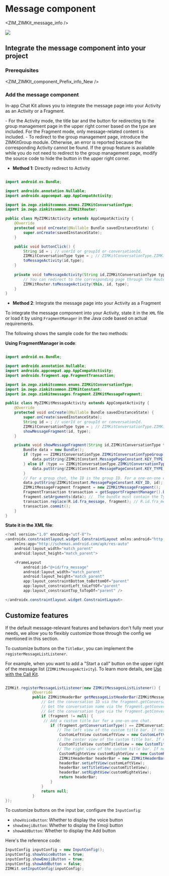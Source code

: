 # Message component


<ZIM_ZIMKit_message_info />

<div style={{width:"300px"}}>
    <Frame width="auto" height="auto" caption="">
        <img src="https://storage.zego.im/sdk-doc/Pics/zimkit_android/zimkit_android_message_en_new.gif" />
    </Frame>
</div>

## Integrate the message component into your project

### Prerequisites


<ZIM_ZIMKIt_component_Prefix_info_New />

###  Add the message component

In-app Chat Kit allows you to integrate the message page into your Activity as an Activity or a Fragment.

<Warning title="Warning">
- For the Activity mode, the title bar and the button for redirecting to the group management page in the upper right corner based on the type are included. For the Fragment mode, only message-related content is included.
- To redirect to the group management page, introduce the ZIMKitGroup module. Otherwise, an error is reported because the corresponding Activity cannot be found. If the group feature is available while you do not need to redirect to the group management page, modify the source code to hide the button in the upper right corner.
</Warning>

- **Method 1**: Directly redirect to Activity

```java

import android.os.Bundle;

import androidx.annotation.Nullable;
import androidx.appcompat.app.AppCompatActivity;

import im.zego.zimkitcommon.enums.ZIMKitConversationType;
import im.zego.zimkitcommon.ZIMKitRouter;

public class MyZIMKitActivity extends AppCompatActivity {
    @Override
    protected void onCreate(@Nullable Bundle savedInstanceState) {
        super.onCreate(savedInstanceState);
    }

    public void buttonClick() {
        String id = ; // userId or groupId or conversationId.
        ZIMKitConversationType type = ; // ZIMKitConversationType.ZIMKitConversationTypeGroup or ZIMKitConversationType.ZIMKitConversationTypePeer
        toMessageActivity(id,type);
    }
    
    private void toMessageActivity(String id,ZIMKitConversationType type){
        // You can redirect to the corresponding page through the Router at the kit layer.
        ZIMKitRouter.toMessageActivity(this, id, type);
    }
}
```

- **Method 2**: Integrate the message page into your Activity as a Fragment

To integrate the message component into your Activity, state it in the `XML` file or load it by using `FragmentManager` in the Java code based on actual requirements. 

The following shows the sample code for the two methods: 

****Using FragmentManager in code****:

```java

import android.os.Bundle;

import androidx.annotation.Nullable;
import androidx.appcompat.app.AppCompatActivity;
import androidx.fragment.app.FragmentTransaction;

import im.zego.zimkitcommon.enums.ZIMKitConversationType;
import im.zego.zimkitcommon.ZIMKitConstant;
import im.zego.zimkitmessages.fragment.ZIMKitMessageFragment;

public class MyZIMKitMessageActivity extends AppCompatActivity {
    @Override
    protected void onCreate(@Nullable Bundle savedInstanceState) {
        super.onCreate(savedInstanceState);
        String id = ; // userId or groupId or conversationId.
        ZIMKitConversationType type = ; // ZIMKitConversationType.ZIMKitConversationTypeGroup or ZIMKitConversationType.ZIMKitConversationTypePeer
        showMessageFragment(id, type);
    }

    private void showMessageFragment(String id,ZIMKitConversationType type) {
        Bundle data = new Bundle();
        if (type == ZIMKitConversationType.ZIMKitConversationTypeGroup) { // For a group chat, enter the GROUP type. 
            data.putString(ZIMKitConstant.MessagePageConstant.KEY_TYPE, ZIMKitConstant.MessagePageConstant.TYPE_GROUP_MESSAGE);
        } else if (type == ZIMKitConversationType.ZIMKitConversationTypePeer) { // For a one-to-one chat, enter the PEER type.
            data.putString(ZIMKitConstant.MessagePageConstant.KEY_TYPE, ZIMKitConstant.MessagePageConstant.TYPE_SINGLE_MESSAGE);
        }
        // For a group chat, the ID is the group ID. For a one-on-one chat, the ID is the user ID.
        data.putString(ZIMKitConstant.MessagePageConstant.KEY_ID, id);
        ZIMKitMessageFragment fragment = new ZIMKitMessageFragment();
        FragmentTransaction transaction = getSupportFragmentManager().beginTransaction();
        fragment.setArguments(data); //  The bundle must contain the Type and id parameters.
        transaction.replace(R.id.fra_message, fragment); // R.id.fra_message is the ID of FrameLayout defined in the XML file.
        transaction.commit();
    }
}
```

****State it in the XML file****:

```java
<?xml version="1.0" encoding="utf-8"?>
<androidx.constraintlayout.widget.ConstraintLayout xmlns:android="http://schemas.android.com/apk/res/android"
    xmlns:app="http://schemas.android.com/apk/res-auto"
    android:layout_width="match_parent"
    android:layout_height="match_parent">

    <FrameLayout
        android:id="@+id/fra_message"
        android:layout_width="match_parent"
        android:layout_height="match_parent"
        app:layout_constraintBottom_toBottomOf="parent"
        app:layout_constraintLeft_toLeftOf="parent"
        app:layout_constraintTop_toTopOf="parent" />

</androidx.constraintlayout.widget.ConstraintLayout>
```

## Customize features

If the default message-relevant features and behaviors don't fully meet your needs, we allow you to flexibly customize those through the config we mentioned in this section.

<Accordion title="Custom title bar" defaultOpen="false">

To customize buttons on the `TitleBar`, you can implement the `registerMessageListListener`.

For example, when you want to add a "Start a call" button on the upper right of the message list (`ZIMKitMessageActivity`). To learn more details, see <a href="../04-Advanced%20features/01-Use%20in%20conjunction%20with%20Call%20Kit.mdx" target="_blank">Use with the Call Kit</a>.

```java

ZIMKit.registerMessageListListener(new ZIMKitMessagesListListener() {
            @Override
            public ZIMKitHeaderBar getMessageListHeaderBar(ZIMKitMessageFragment fragment) {
                // Get the conversation ID via the fragment.getConversationID() 
                // Get the conversation name via the fragment.getConversationName() 
                // Get the conversation type via the fragment.getConversationType(). ZIMConversationType.PEER: one-on-one chat, ZIMConversationType.GROUP: group chat
                if (fragment != null) {
                 // Add a custom title bar for a one-on-one chat.
                    if (fragment.getConversationType() == ZIMConversationType.PEER) {
                       // The left view of the custom title bar. If not added, the default view is displayed.
                        CustomLeftView customLeftView = new CustomLeftView();
                       // The center view of the custom title bar. If not added, the default view is displayed.
                        CustomTitleView customTitleView = new CustomTitleView();
                       // The right view of the custom title bar. If not added, the default view is displayed.
                        CustomRighteView customRighteView = new CustomRighteView();
                        ZIMKitHeaderBar headerBar = new ZIMKitHeaderBar();
                        headerBar.setLeftView(customLeftView);
                        headerBar.setTitleView(customTitleView);
                        headerBar.setRightView(customRighteView);
                        return headerBar;
                    }
                }
                return null;
            }
});
```

</Accordion>

<Accordion title="Custom input bar" defaultOpen="false">

To customize buttons on the input bar, configure the `InputConfig`:

- `showVoiceButton`: Whether to display the voice button
- `showEmojiButton`: Whether to display the Emoji button
- `showAddButton`: Whether to display the Add button


Here's the reference code:

```java
InputConfig inputConfig = new InputConfig();
inputConfig.showVoiceButton = true;
inputConfig.showEmojiButton = true;
inputConfig.showAddButton = false;
ZIMKit.setInputConfig(inputConfig);
```

</Accordion>